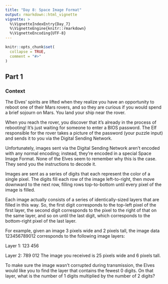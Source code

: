 ```yaml
---
title: "Day 8: Space Image Format"
output: rmarkdown::html_vignette
vignette: >
  %\VignetteIndexEntry{Day_7}
  %\VignetteEngine{knitr::rmarkdown}
  %\VignetteEncoding{UTF-8}
---
```


```r
knitr::opts_chunk$set(
  collapse = TRUE,
  comment = "#>"
)
```


## Part 1
### Context 

The Elves' spirits are lifted when they realize you have an opportunity to reboot one of their Mars rovers, and so they are curious if you would spend a brief sojourn on Mars. You land your ship near the rover.

When you reach the rover, you discover that it's already in the process of rebooting! It's just waiting for someone to enter a BIOS password. The Elf responsible for the rover takes a picture of the password (your puzzle input) and sends it to you via the Digital Sending Network.

Unfortunately, images sent via the Digital Sending Network aren't encoded with any normal encoding; instead, they're encoded in a special Space Image Format. None of the Elves seem to remember why this is the case. They send you the instructions to decode it.

Images are sent as a series of digits that each represent the color of a single pixel. The digits fill each row of the image left-to-right, then move downward to the next row, filling rows top-to-bottom until every pixel of the image is filled.

Each image actually consists of a series of identically-sized layers that are filled in this way. So, the first digit corresponds to the top-left pixel of the first layer, the second digit corresponds to the pixel to the right of that on the same layer, and so on until the last digit, which corresponds to the bottom-right pixel of the last layer.

For example, given an image 3 pixels wide and 2 pixels tall, the image data 123456789012 corresponds to the following image layers:

Layer 1: 123
         456

Layer 2: 789
         012
The image you received is 25 pixels wide and 6 pixels tall.

To make sure the image wasn't corrupted during transmission, the Elves would like you to find the layer that contains the fewest 0 digits. On that layer, what is the number of 1 digits multiplied by the number of 2 digits?


